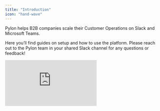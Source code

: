 ```yaml
---
title: "Introduction"
icon: "hand-wave"
---
```


Pylon helps B2B companies scale their Customer Operations on Slack and Microsoft
Teams.

Here you’ll find guides on setup and how to use the platform. Please reach out
to the Pylon team in your shared Slack channel for any questions or feedback!

<iframe
  width={560}
  height={315}
  src="https://www.loom.com/embed/0a092147748a400c839f72f6985130c2?sid=c11e643d-51dd-4c36-a16a-2fa14262f0e3"
  title="Intro to Pylon"
  frameBorder={0}
  allow="accelerometer; autoplay; clipboard-write; encrypted-media; gyroscope; picture-in-picture"
  controls=""
  webkitallowfullscreen=""
  mozallowfullscreen=""
  allowFullScreen=""
/>

## Discover Pylon

<CardGroup cols={1}>
  <Card
    title="Conversational Ticketing"
    icon="comments"
    color="#ea5a0c"
    href="/ticketing"
  >
    Track all conversations across prospect and customer channels. Easily triage
    messages, assign conversations, get team visibility, track SLAs, and more.
  </Card>
  <Card title="AI Support" icon="robot" color="#880808" href="/support/ai">
    Leverage AI to auto-respond to questions already answered in your
    documentation.
  </Card>
  <Card title="Broadcasts" icon="paper-plane" href="/broadcast">
    Send a message to many channels at once and get live engagement data
    including link clicks, reactions, and replies. Use them for product updates,
    outages, and more.
  </Card>
  <Card title="Support Ticketing" icon="ticket" color="#16a34a" href="/support">
    Handoff support questions to the support team while letting the customer
    continue asking questions in Slack. All support related questions will be
    logged in your support system.
  </Card>
  <Card title="CRM Data Sync" icon="users" color="#dc2626" href="/crm">
    Auto-summarize and log conversations, and create new contacts in your CRM
    for new customers that join enabled channels. Use CRM data within Pylon to
    filter by attributes.
  </Card>
  <Card
    title="Analytics"
    icon="chart-simple"
    color="#FFC0CB"
    href="/ticketing/analytics"
  >
    Get data on number of Customer Channels, Tickets, Conversations, TTFR, TTR,
    Issues over Time, Last Activity, and more, all filterable by CRM data.
  </Card>
  <Card
    title="Chat Bridges"
    icon="microsoft"
    color="#0285c7"
    href="/bridges/teams"
  >
    Stay in Slack while your chatting with your customers who use Microsoft
    Teams, Discord, WhatsApp.
  </Card>
  <Card
    title="Product Ticketing"
    icon="ticket"
    color="#e5e500"
    href="/product-ticketing"
  >
    Quickly create tickets in product ticketing tools like Github Issues, Jira,
    Asana, and Linear.
  </Card>
</CardGroup>

## Get Started

<CardGroup cols={1}>
  <Card
    title="Setup Slack"
    icon="slack"
    href="/getting-started/install-slack"
    color="#611f69"
  ></Card>
</CardGroup>

## Support Integrations

Choose your support system to get started.

<CardGroup cols={2}>
  <Card
    title="Intercom"
    icon="intercom"
    color="#000"
    href="/support/intercom"
  ></Card>
  <Card
    title="Zendesk"
    icon="shapes"
    color="#16a34a"
    href="/support/zendesk"
  ></Card>
  <Card
    title="Salesforce Service"
    icon="salesforce"
    href="/support/salesforce-service"
    color="#0285c7"
  ></Card>
  <Card
    title="Freshdesk"
    icon="headphones"
    color="#dc2626"
    href="/support/freshdesk"
  ></Card>
  <Card
    title="Jira Service Management"
    icon="jira"
    color="#0052CC"
    href="/support/jsm"
  ></Card>
</CardGroup>

## CRM Integrations

Choose your CRM to get started.

<CardGroup cols={2}>
  <Card
    title="Salesforce"
    icon="salesforce"
    href="/crm/salesforce"
    color="#0285c7"
  ></Card>
  <Card
    title="Hubspot"
    icon="hubspot"
    color="#ea5a0c"
    href="/crm/hubspot"
  ></Card>
</CardGroup>

## Ticketing Integrations

Choose your ticketing system to get started.

<CardGroup cols={2}>
  <Card
    title="Github Issues"
    icon="github"
    href="/product-ticketing/github"
    color="#000"
  ></Card>
  <Card
    title="Linear"
    icon="circle-up-right"
    href="/product-ticketing/linear"
  ></Card>
  <Card
    title="Jira"
    icon="jira"
    color="#0052CC"
    href="/product-ticketing/jira"
  ></Card>
  <Card
    title="Asana"
    icon="triangle"
    color="#fc636b"
    href="/product-ticketing/asana"
  ></Card>
</CardGroup>
